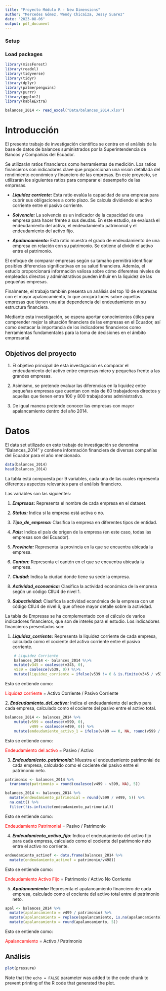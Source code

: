 ```yaml
---
title: "Proyecto Módulo R - New Dimensions"
author: "Mercedes Gómez, Wendy Chicaiza, Jessy Suarez"
date: "2023-08-06"
output: pdf_document
---
```


### **Setup**

### **Load packages**

```r

library(missForest)
library(readxl)
library(tidyverse)
library(tidyr)
library(dplyr)
library(palmerpenguins)
library(purrr)
library(ggplot2)
library(kableExtra)

balances_2014 <- read_excel("Data/balances_2014.xlsx")
```

# Introducción

El presente trabajo de investigación científica se centra en el análisis de la base de datos de balances suministrados por la Superintendencia de Bancos y Compañías del Ecuador.

Se utilizarán ratios financieros como herramientas de medición. Los ratios financieros son indicadores clave que proporcionan una visión detallada del rendimiento económico y financiero de las empresas. En este proyecto, se utilizarán los siguientes ratios para comparar el desempeño de las empresas.

-   ***Liquidez corriente:*** Esta ratio evalúa la capacidad de una empresa para cubrir sus obligaciones a corto plazo. Se calcula dividiendo el activo corriente entre el pasivo corriente.

-   ***Solvencia:*** La solvencia es un indicador de la capacidad de una empresa para hacer frente a sus deudas. En este estudio, se evaluará el endeudamiento del activo, el endeudamiento patrimonial y el endeudamiento del activo fijo.

-   ***Apalancamiento:*** Esta ratio muestra el grado de endeudamiento de una empresa en relación con su patrimonio. Se obtiene al dividir el activo entre el patrimonio.

El enfoque de comparar empresas según su tamaño permitirá identificar posibles diferencias significativas en su salud financiera. Además, el estudio proporcionará información valiosa sobre cómo diferentes niveles de empleados directos y administrativos pueden influir en la liquidez de las pequeñas empresas.

Finalmente, el trabajo también presenta un análisis del top 10 de empresas con el mayor apalancamiento, lo que arrojará luces sobre aquellas empresas que tienen una alta dependencia del endeudamiento en su estructura financiera.

Mediante esta investigación, se espera aportar conocimientos útiles para comprender mejor la situación financiera de las empresas en el Ecuador, así como destacar la importancia de los indicadores financieros como herramientas fundamentales para la toma de decisiones en el ámbito empresarial.

## Objetivos del proyecto

1.  El objetivo principal de esta investigación es comparar el endeudamiento del activo entre empresas micro y pequeñas frente a las grandes empresas.

2.  Asimismo, se pretende evaluar las diferencias en la liquidez entre pequeñas empresas que cuentan con más de 60 trabajadores directos y aquellas que tienen entre 100 y 800 trabajadores administrativo.

3.  De igual manera pretende conocer las empresas con mayor apalancamiento dentro del año 2014.

# Datos

El data set utilizado en este trabajo de investigación se denomina "Balances_2014" y contiene información financiera de diversas compañías del Ecuador para el año mencionado.

```r
data(balances_2014)
head(balances_2014)
```

La tabla está compuesta por 9 variables, cada una de las cuales representa diferentes aspectos relevantes para el análisis financiero.

Las variables son las siguientes:

1.  ***Empresas:*** Representa el nombre de cada empresa en el dataset.

2.  ***Status:*** Indica si la empresa está activa o no.

3.  ***Tipo_de_empresa:*** Clasifica la empresa en diferentes tipos de entidad.

4.  ***Pais:*** Indica el país de origen de la empresa (en este caso, todas las empresas son del Ecuador).

5.  ***Provincia:*** Representa la provincia en la que se encuentra ubicada la empresa.

6.  ***Canton:*** Representa el cantón en el que se encuentra ubicada la empresa.

7.  ***Ciudad:*** Indica la ciudad donde tiene su sede la empresa.

8.  ***Actividad_economica:*** Clasifica la actividad económica de la empresa según un código CIIU4 de nivel 1.

9.  ***Subactividad:*** Clasifica la actividad económica de la empresa con un código CIIU4 de nivel 6, que ofrece mayor detalle sobre la actividad.

La tabla de Empresas se ha complementado con el cálculo de varios indicadores financieros, que son de interés para el estudio. Los indicadores financieros presentados son:

1.  ***Liquidez_corriente:*** Representa la liquidez corriente de cada empresa, calculada como el cociente del activo corriente entre el pasivo corriente.

```r
    # Liquidez Corriente
    balances_2014 <- balances_2014 %\>%
    mutate(v345 = coalesce(v345, 0),
    v539 = coalesce(v539, 0)) %\>%
    mutate(liquidez_corriente = ifelse(v539 != 0 & is.finite(v345 / v539), round(v345 / v539, 5), NA))

```

Esto se entiende como:

[Liquidez corriente]{style="color: red;"} = Activo Corriente / Pasivo Corriente

2\. ***Endeudamiento_del_activo:*** Indica el endeudamiento del activo para cada empresa, calculado como el cociente del pasivo entre el activo total.

```r
balances_2014 <- balances_2014 %>% 
    mutate(v599 = coalesce(v599, 0),
           v499 = coalesce(v499, 0)) %>%
    mutate(endeudamiento_activo_1 = ifelse(v499 == 0, NA, round(v599 / v499, 5)))
```

Esto se entiende como:

[Endeudamiento del activo]{style="color: red;"} = Pasivo / Activo

3.  ***Endeudamiento_patrimonial:*** Muestra el endeudamiento patrimonial de cada empresa, calculado como el cociente del pasivo entre el patrimonio neto.

```r
patrimonio <- balances_2014 %>%
  transmute(patrimonio = round(coalesce(v499 - v599, NA), 5))

balances_2014 <- balances_2014 %>% 
  mutate(endeudamiento_patrimonial = round(v599 / v499, 5)) %>%
  na.omit() %>%
  filter(!is.infinite(endeudamiento_patrimonial))
```

Esto se entiende como:

[Endeudamiento Patrimonial]{style="color: red;"} = Pasivo / Patrimonio

4.  ***Endeudamiento_activo_fijo:*** Indica el endeudamiento del activo fijo para cada empresa, calculado como el cociente del patrimonio neto entre el activo no corriente.

```r
endeudamiento_activof <- data.frame(balances_2014 %>% 
  mutate(endeudamiento_activof = patrimonio/v498))
```

Esto se entiende como:

[Endeudamiento Activo Fijo]{style="color: red;"} = Patrimonio / Activo No Corriente

5.  ***Apalancamiento:*** Representa el apalancamiento financiero de cada empresa, calculado como el cociente del activo total entre el patrimonio neto.

```r
apal <- balances_2014 %>%
  mutate(apalancamiento = v499 / patrimonio) %>%
  mutate(apalancamiento = replace(apalancamiento, is.na(apalancamiento), 0)) %>%
  mutate(apalancamiento = round(apalancamiento, 5))
```

Esto se entiende como:

[Apalancamiento]{style="color: red;"} = Activo / Patrimonio

## Análisis

```r
plot(pressure)
```

Note that the `echo = FALSE` parameter was added to the code chunk to prevent printing of the R code that generated the plot.
